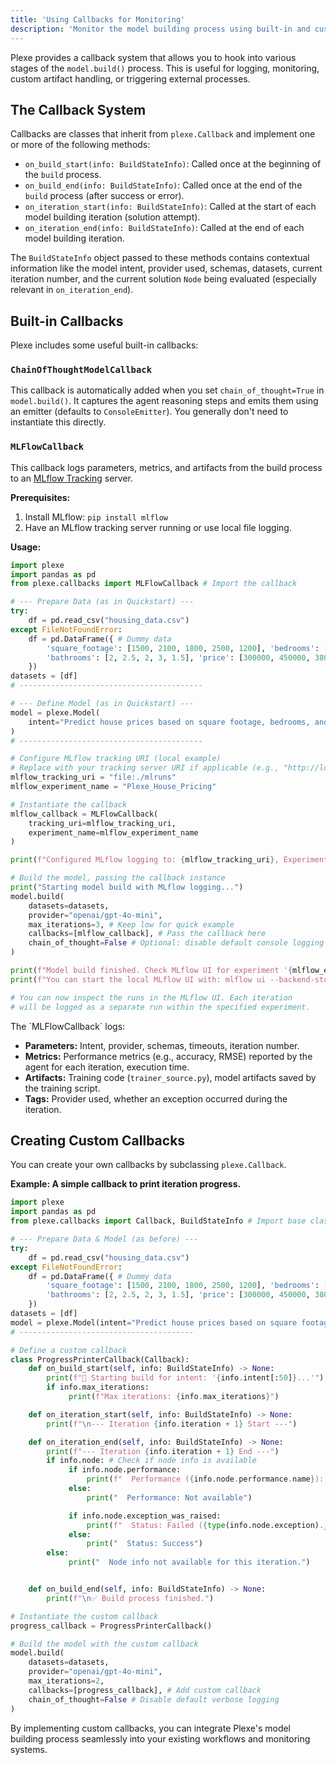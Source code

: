 ```yaml
---
title: 'Using Callbacks for Monitoring'
description: 'Monitor the model building process using built-in and custom callbacks, including MLflow integration.'
---
```


Plexe provides a callback system that allows you to hook into various stages of the `model.build()` process. This is useful for logging, monitoring, custom artifact handling, or triggering external processes.

## The Callback System

Callbacks are classes that inherit from `plexe.Callback` and implement one or more of the following methods:

* `on_build_start(info: BuildStateInfo)`: Called once at the beginning of the `build` process.
* `on_build_end(info: BuildStateInfo)`: Called once at the end of the `build` process (after success or error).
* `on_iteration_start(info: BuildStateInfo)`: Called at the start of each model building iteration (solution attempt).
* `on_iteration_end(info: BuildStateInfo)`: Called at the end of each model building iteration.

The `BuildStateInfo` object passed to these methods contains contextual information like the model intent, provider used, schemas, datasets, current iteration number, and the current solution `Node` being evaluated (especially relevant in `on_iteration_end`).

## Built-in Callbacks

Plexe includes some useful built-in callbacks:

### `ChainOfThoughtModelCallback`

This callback is automatically added when you set `chain_of_thought=True` in `model.build()`. It captures the agent reasoning steps and emits them using an emitter (defaults to `ConsoleEmitter`). You generally don't need to instantiate this directly.

### `MLFlowCallback`

This callback logs parameters, metrics, and artifacts from the build process to an [MLflow Tracking](https://mlflow.org/docs/latest/tracking.html) server.

**Prerequisites:**

1.  Install MLflow: `pip install mlflow`
2.  Have an MLflow tracking server running or use local file logging.

**Usage:**

```python
import plexe
import pandas as pd
from plexe.callbacks import MLFlowCallback # Import the callback

# --- Prepare Data (as in Quickstart) ---
try:
    df = pd.read_csv("housing_data.csv")
except FileNotFoundError:
    df = pd.DataFrame({ # Dummy data
        'square_footage': [1500, 2100, 1800, 2500, 1200], 'bedrooms': [3, 4, 3, 5, 2],
        'bathrooms': [2, 2.5, 2, 3, 1.5], 'price': [300000, 450000, 380000, 550000, 250000]
    })
datasets = [df]
# -----------------------------------------

# --- Define Model (as in Quickstart) ---
model = plexe.Model(
    intent="Predict house prices based on square footage, bedrooms, and bathrooms."
)
# -----------------------------------------

# Configure MLflow tracking URI (local example)
# Replace with your tracking server URI if applicable (e.g., "http://localhost:5000")
mlflow_tracking_uri = "file:./mlruns"
mlflow_experiment_name = "Plexe_House_Pricing"

# Instantiate the callback
mlflow_callback = MLFlowCallback(
    tracking_uri=mlflow_tracking_uri,
    experiment_name=mlflow_experiment_name
)

print(f"Configured MLflow logging to: {mlflow_tracking_uri}, Experiment: {mlflow_experiment_name}")

# Build the model, passing the callback instance
print("Starting model build with MLflow logging...")
model.build(
    datasets=datasets,
    provider="openai/gpt-4o-mini",
    max_iterations=3, # Keep low for quick example
    callbacks=[mlflow_callback], # Pass the callback here
    chain_of_thought=False # Optional: disable default console logging if desired
)

print(f"Model build finished. Check MLflow UI for experiment '{mlflow_experiment_name}'.")
print(f"You can start the local MLflow UI with: mlflow ui --backend-store-uri {mlflow_tracking_uri}")

# You can now inspect the runs in the MLflow UI. Each iteration
# will be logged as a separate run within the specified experiment.
```

<Info>
The `MLFlowCallback` logs:

  * **Parameters:** Intent, provider, schemas, timeouts, iteration number.
  * **Metrics:** Performance metrics (e.g., accuracy, RMSE) reported by the agent for each iteration, execution time.
  * **Artifacts:** Training code (`trainer_source.py`), model artifacts saved by the training script.
  * **Tags:** Provider used, whether an exception occurred during the iteration.
</Info>

## Creating Custom Callbacks

You can create your own callbacks by subclassing `plexe.Callback`.

**Example: A simple callback to print iteration progress.**

```python
import plexe
import pandas as pd
from plexe.callbacks import Callback, BuildStateInfo # Import base class and info object

# --- Prepare Data & Model (as before) ---
try:
    df = pd.read_csv("housing_data.csv")
except FileNotFoundError:
    df = pd.DataFrame({ # Dummy data
        'square_footage': [1500, 2100, 1800, 2500, 1200], 'bedrooms': [3, 4, 3, 5, 2],
        'bathrooms': [2, 2.5, 2, 3, 1.5], 'price': [300000, 450000, 380000, 550000, 250000]
    })
datasets = [df]
model = plexe.Model(intent="Predict house prices based on square footage, bedrooms, and bathrooms.")
# ---------------------------------------

# Define a custom callback
class ProgressPrinterCallback(Callback):
    def on_build_start(self, info: BuildStateInfo) -> None:
        print(f"🚀 Starting build for intent: '{info.intent[:50]}...'")
        if info.max_iterations:
             print(f"Max iterations: {info.max_iterations}")

    def on_iteration_start(self, info: BuildStateInfo) -> None:
        print(f"\n--- Iteration {info.iteration + 1} Start ---")

    def on_iteration_end(self, info: BuildStateInfo) -> None:
        print(f"--- Iteration {info.iteration + 1} End ---")
        if info.node: # Check if node info is available
             if info.node.performance:
                 print(f"  Performance ({info.node.performance.name}): {info.node.performance.value:.4f}")
             else:
                 print("  Performance: Not available")

             if info.node.exception_was_raised:
                 print(f"  Status: Failed ({type(info.node.exception).__name__})")
             else:
                 print("  Status: Success")
        else:
             print("  Node info not available for this iteration.")


    def on_build_end(self, info: BuildStateInfo) -> None:
        print(f"\n✅ Build process finished.")

# Instantiate the custom callback
progress_callback = ProgressPrinterCallback()

# Build the model with the custom callback
model.build(
    datasets=datasets,
    provider="openai/gpt-4o-mini",
    max_iterations=2,
    callbacks=[progress_callback], # Add custom callback
    chain_of_thought=False # Disable default verbose logging
)

```

By implementing custom callbacks, you can integrate Plexe's model building process seamlessly into your existing workflows and monitoring systems.